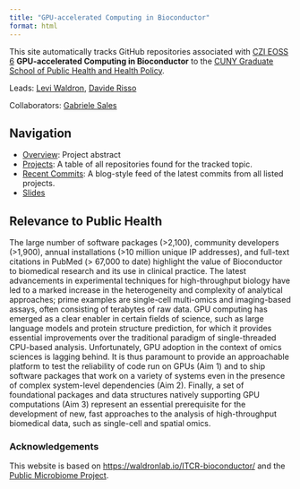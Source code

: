 ```yaml
---
title: "GPU-accelerated Computing in Bioconductor"
format: html
---
```


This site automatically tracks GitHub repositories associated with [CZI EOSS
6](https://chanzuckerberg.com/eoss/proposals/?cycle=6) **GPU-accelerated
Computing in Bioconductor** to the [CUNY Graduate School of Public Health and
Health Policy](https://sph.cuny.edu).

Leads: [Levi Waldron](https://scholar.google.com/citations?user=-Bfm-2IAAAAJ&hl=en&oi=ao), [Davide Risso](https://scholar.google.com/citations?user=4amGfSYAAAAJ&hl=en)

Collaborators: [Gabriele Sales](https://scholar.google.com/citations?user=JPMuaDsAAAAJ&hl=en)


## Navigation

* [Overview](overview.qmd): Project abstract
* [Projects](projects.qmd): A table of all repositories found for the tracked topic.
* [Recent Commits](commits.qmd): A blog-style feed of the latest commits from all listed projects.
* [Slides](slides.qmd)

## Relevance to Public Health

The large number of software packages (\>2,100), community developers (\>1,900),
annual installations (\>10 million unique IP addresses), and full-text citations
in PubMed (\> 67,000 to date) highlight the value of Bioconductor to biomedical
research and its use in clinical practice. The latest advancements in
experimental techniques for high-throughput biology have led to a marked
increase in the heterogeneity and complexity of analytical approaches; prime
examples are single-cell multi-omics and imaging-based assays, often consisting
of terabytes of raw data. GPU computing has emerged as a clear enabler in
certain fields of science, such as large language models and protein structure
prediction, for which it provides essential improvements over the traditional
paradigm of single-threaded CPU-based analysis. Unfortunately, GPU adoption in
the context of omics sciences is lagging behind. It is thus paramount to provide
an approachable platform to test the reliability of code run on GPUs (Aim 1) and
to ship software packages that work on a variety of systems even in the presence
of complex system-level dependencies (Aim 2). Finally, a set of foundational
packages and data structures natively supporting GPU computations (Aim 3)
represent an essential prerequisite for the development of new, fast approaches
to the analysis of high-throughput biomedical data, such as single-cell and
spatial omics.

### Acknowledgements

This website is based on
[https://waldronlab.io/ITCR-bioconductor/](https://waldronlab.io/ITCR-bioconductor)
and the
[Public Microbiome Project](https://waldronlab.io/PublicMicrobiomeProject/).
